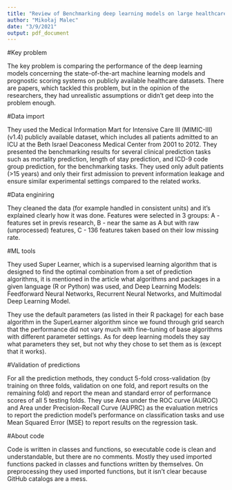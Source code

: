 ```yaml
---
title: "Review of Benchmarking deep learning models on large healthcare datasets (1)"
author: "Mikołaj Malec"
date: "3/9/2021"
output: pdf_document
---
```


#Key problem

The key problem is comparing the performance of the deep learning models concerning the state-of-the-art machine learning models and prognostic scoring systems on publicly available healthcare datasets. There are papers, which tackled this problem, but in the opinion of the researchers, they had unrealistic assumptions or didn't get deep into the problem enough.

#Data import

They used the Medical Information Mart for Intensive Care III (MIMIC-III) (v1.4) publicly available dataset, which includes all patients admitted to an ICU at the Beth Israel Deaconess Medical Center from 2001 to 2012. They presented the benchmarking results for several clinical prediction tasks such as mortality prediction, length of stay prediction, and ICD-9 code group prediction, for the benchmarking tasks. They used only adult patients (>15 years) and only their first admission to prevent information leakage and ensure similar experimental settings compared to the related works.

#Data enginiring

They cleaned the data (for example handled in consistent units) and it's explained clearly how it was done. Features were selected in 3 groups: A - features set in previs research, B - near the same as A but with raw (unprocessed) features, C - 136 features taken based on their low missing rate.

#ML tools

They used Super Learner, which is a supervised learning algorithm that is designed to find the optimal combination from a set of prediction algorithms, it is mentioned in the article what algorithms and packages in a given language (R or Python) was used, and Deep Learning Models: Feedforward Neural Networks, Recurrent Neural Networks, and Multimodal Deep Learning Model.

They use the default parameters (as listed in their R package) for each base algorithm in the SuperLearner algorithm since we found through grid search that the performance did not vary much with fine-tuning of base algorithms with different parameter settings. As for deep learning models they say what parameters they set, but not why they chose to set them as is (except that it works).

#Validation of predictions

For all the prediction methods, they conduct 5-fold cross-validation (by training on three folds, validation on one fold, and report results on the remaining fold) and report the mean and standard error of performance scores of all 5 testing folds. They use Area under the ROC curve (AUROC) and Area under Precision-Recall Curve (AUPRC) as the evaluation metrics to report the prediction model’s performance on classification tasks and use Mean Squared Error (MSE) to report results on the regression task.

#About code

Code is written in classes and functions, so executable code is clean and understandable, but there are no comments. Mostly they used imported functions packed in classes and functions written by themselves. On preprocessing they used imported functions, but it isn't clear because GitHub catalogs are a mess.